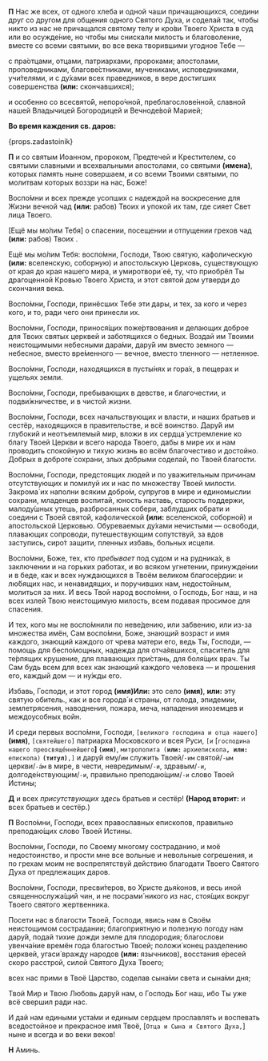
**П** Нас же всех, от одного хлеба и одной чаши причащающихся, соедини друг со другом для общения одного Святого Духа, и соделай так, чтобы никто из нас не причащался святому телу и кро́ви Твоего Христа в суд или во осужде́ние, но чтобы мы снискали милость и благоволение, вместе со всеми святыми, во все века творившими угодное Тебе —

с пра́отцами, отцами, патриархами, пророками; апостолами, проповедниками, благове́стниками, мучениками, исповедниками, учи́телями, и с ду́хами всех праведников, в вере достигших совершенства **(или:** скончавшихся<R>)</R>;

и особенно со всесвято́й, непоро́чной, преблагослове́нной, славной нашей Владычицей Богородицей и Вечноде́вой Марией;

**Во время каждения св. даров:**

{props.zadastoinik}

**П** и со святым Иоанном, пророком, Предтечей и Крестителем, со святыми славными и всехвальными апостолами, со святыми **(имена)**, которых память ныне совершаем, и со всеми Твоими святыми, по молитвам которых воззри на нас, Боже!

Воспо́мни и всех прежде усопших с надеждой на воскресение для Жизни вечной чад **(или:** рабов<R>)</R> Твоих <NamesEditorInput type="Об упокоении" /> и упокой их там, где сияет Свет лица Твоего.

<R>[</R>Ещё мы мо́лим Тебя<R>]</R> о спасении, посещении и отпущении грехов чад **(или:** рабов<R>)</R> Твоих <NamesEditorInput type="О здравии" />.

Ещё мы мо́лим Тебя: воспо́мни, Господи, Твою святую, кафолическую **(или:** вселенскую, соборную<R>)</R> и апостольскую Церковь, существующую от края до края нашего мира, и умиротвори́ её, ту, что приобрёл Ты драгоценной Кровью Твоего Христа, и этот святой дом утверди до скончания века.

Воспо́мни, Господи, принёсших Тебе эти дары, и тех, за кого и через кого, и то, ради чего они принесли их.

Воспо́мни, Господи, принося́щих поже́ртвования и делающих доброе для Твоих святых церквей и заботящихся о бедных. Воздай им Твоими неистощимыми небесными дара́ми, дару́й им вместо земного — небесное, вместо вре́менного — вечное, вместо тленного — нетленное.

Воспо́мни, Господи, находящихся в пусты́нях и гора́х, в пещерах и ущельях земли.

Воспо́мни, Господи, пребывающих в девстве, и благочестии, и подви́жничестве, и в чистой жизни.

Воспо́мни, Господи, всех начальствующих и власти, и наших братьев и сестёр, находящихся в правительстве, и всё воинство. Дару́й им глубокий и неотъемлемый мир, вложи в их сердца́ устремление ко благу Твоей Церкви и всего народа Твоего, дабы в мире их и нам проводить спокойную и тихую жизнь во всём благочестиво и достойно. Добрых в доброте́ сохрани, злых добрыми соделай, по Твоей благости.

Воспо́мни, Господи, предстоящих людей и по уважительным причинам отсутствующих и помилуй их и нас по множеству Твоей милости. Закрома́ их наполни всяким добро́м, супругов в мире и единомыслии сохрани, младенцев воспитай, юность наставь, старость поддержи, малоду́шных утешь, разбросанных собери, заблудших обрати и соедини с Твоей святой, кафолической **(или:** вселенской, соборной<R>)</R> и апостольской Церковью. Обуреваемых ду́хами нечистыми — освободи, плавающих сопроводи, путешествующим сопутствуй, за вдов заступись, сиро́т защити, пленных избавь, больных исцели.

Воспо́мни, Боже, тех, кто *пребывает* под судом и на рудника́х, в заключении и на горьких работах, и во всяком угнетении, принужде́нии и в беде, как и всех нуждающихся в Твоём великом благосе́рдии: и лю́бящих нас, и ненавидящих, и поручивших нам, недостойным, молиться за них. И весь Твой народ воспо́мни, о Господь, Бог наш, и на всех излей Твою неистощимую милость, всем подавая просимое для спасения.

И тех, кого мы не воспо́мнили по неве́дению, или забвению, или из-за множества имён, Сам воспо́мни, Боже, знающий возраст и имя каждого, знающий каждого от чрева матери его, ведь Ты, Господи, — помощь для беспо́мощных, надежда для отча́явшихся, спаситель для те́рпящих крушение, для плавающих при́стань, для боля́щих врач. Ты Сам будь всем для всех как знающий каждого человека — и прошения его, каждый дом — и ну́жды его.

Избавь, Господи, и этот город **(имя)**<Tooltip>**Или:** это село **(имя)**, **или:** эту святую обитель.</Tooltip>, как и все города́ и страны, от голода, эпидемии, землетрясения, наводнения, пожара, меча, нападения иноземцев и междоусобных войн.

И среди первых воспо́мни, Господи, <R>`[`</R>`великого господина и отца нашего`<R>`]`</R> **(имя)**, <R>`[`</R>`святейшего`<R>`]`</R> патриарха Московского и всея Руси, `[и` <R>[</R>`господина нашего преосвяще́ннейшего`**] `(имя)`**, `митрополита (`**`или:`** `архиепископа`**`, или:`** `епископа)` **`(титул)`**`,]` и дару́й ему/`им` служить Твоей/`-им` святой/`-ым` церкви/`-а́м` в мире, в чести, невредимым/`-и`, здравым/`-и`, долгоде́нствующим/`-и`, правильно преподаю́щим/`-и` слово Твоей Истины;

**Д** и всех *присутствующих здесь* братьев и сестёр! **(Народ вторит:** и всех братьев и сестёр.<R>)</R>

**П** Воспо́мни, Господи, всех православных епископов, правильно преподаю́щих слово Твоей Истины.

Воспо́мни, Господи, по Своему многому состраданию, и моё недостоинство, и прости мне все вольные и невольные согрешения, и по грехам моим не воспрепятствуй действию благодати Твоего Святого Духа от предлежащих даров.

Воспо́мни, Господи, пресви́теров, во Христе дья́конов, и весь иной священнослужа́щий чин, и не посрами́ никого из нас, стоя́щих вокруг Твоего святого жертвенника.

Посети нас в благости Твоей, Господи, явись нам в Своём неистощимом сострадании; благоприятную и полезную погоду нам дару́й, подай тихие дожди земле для плодородия; благослови увенча́ние времён года благостью Твоей; положи́ конец разделению церквей, угаси́ вражду народов **(или:** язычников<R>)</R>, восстания е́ресей скоро расстрой, силой Святого Духа Твоего;

всех нас прими в Твоё Царство, соделав сына́ми света и сына́ми дня;

Твой Мир и Твою Любовь дару́й нам, о Господь Бог наш, ибо Ты уже всё свершил ради нас.

И дай нам едиными уста́ми и единым сердцем прославлять и воспевать вседостойное и прекрасное имя Твоё, <R>[</R>`Отца и Сына и Святого Духа,`<R>]</R> ныне и всегда и во веки веков!

**Н** Аминь.
